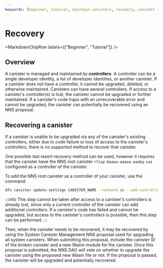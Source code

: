 ```yaml
---
keywords: [beginner, tutorial, maintain canisters, recovery, canister recovery]
---
```



# Recovery

<MarkdownChipRow labels={["Beginner", "Tutorial"]} />

## Overview

A canister is managed and maintained by **controllers**. A controller can be a single developer identity, a list of developer identities, or another canister. If a canister does not have a controller, it cannot be upgraded, deleted, or otherwise maintained. Canisters can have several controllers. If access to a canister's controller(s) is lost, the canister cannot be upgraded or further maintained. If a canister's code traps with an unrecoverable error and cannot be upgraded, the canister can potentially be recovered using an NNS proposal. 

## Recovering a canister

If a canister is unable to be upgraded via any of the canister's existing controllers, either due to code failure or loss of access to the canister's controllers, there is no supported method to recover that canister.

One possible last resort recovery method can be used, however it requires that the canister have the NNS root canister `r7inp-6aaaa-aaaaa-aaabq-cai` configured as a controller of the canister.

To add the NNS root canister as a controller of your canister, use the command:

```sh
dfx canister update-settings CANISTER_NAME --network ic --add-controller r7inp-6aaaa-aaaaa-aaabq-cai
```

:::info
This step cannot be taken after access to a canister's controllers is already lost, since only a current controller of the canister can add additional controllers. If a canister's code has failed and cannot be upgraded, but access to the canister's controllers is possible, then this step can be performed. 
:::

Then, when the canister needs to be recovered, it may be recovered by using the System Canister Management NNS proposal used for upgrading all system canisters. When submitting this proposal, include the canister ID of the broken canister and a new Wasm module for the canister. Once this proposal is submitted, the NNS DAO will vote on whether to upgrade the canister using the proposed new Wasm file or not. If the proposal is passed, the canister will be upgraded and potentially recovered.

